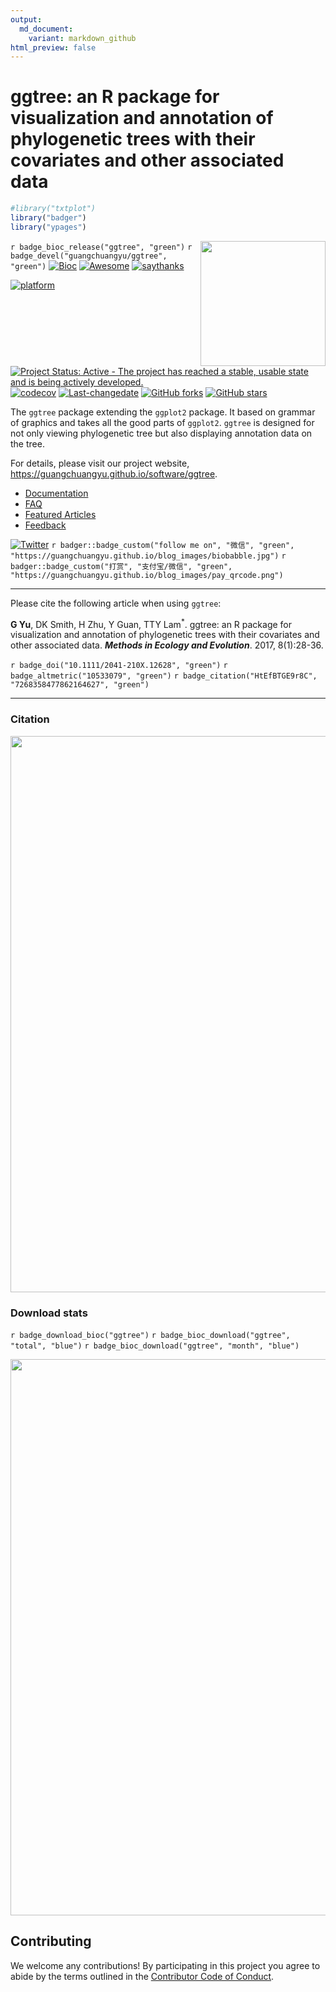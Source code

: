 ```yaml
---
output:
  md_document:
    variant: markdown_github
html_preview: false
---
```


<!-- README.md is generated from README.Rmd. Please edit that file -->


#  ggtree: an R package for visualization and annotation of phylogenetic trees with their covariates and other associated data

```r
#library("txtplot")
library("badger")
library("ypages")
```

<img src="https://raw.githubusercontent.com/Bioconductor/BiocStickers/master/ggtree/ggtree.png" height="200" align="right" />


`r badge_bioc_release("ggtree", "green")`
`r badge_devel("guangchuangyu/ggtree", "green")`
[![Bioc](http://www.bioconductor.org/shields/years-in-bioc/ggtree.svg)](https://www.bioconductor.org/packages/devel/bioc/html/ggtree.html#since)
[![Awesome](https://cdn.rawgit.com/sindresorhus/awesome/d7305f38d29fed78fa85652e3a63e154dd8e8829/media/badge.svg)](https://awesome-r.com/#awesome-r-graphic-displays)
[![saythanks](https://img.shields.io/badge/say-thanks-ff69b4.svg)](https://saythanks.io/to/GuangchuangYu)

[![platform](http://www.bioconductor.org/shields/availability/devel/ggtree.svg)](https://www.bioconductor.org/packages/devel/bioc/html/ggtree.html#archives)
[![Project Status: Active - The project has reached a stable, usable state and is being actively developed.](http://www.repostatus.org/badges/latest/active.svg)](http://www.repostatus.org/#active)
[![codecov](https://codecov.io/gh/GuangchuangYu/ggtree/branch/master/graph/badge.svg)](https://codecov.io/gh/GuangchuangYu/ggtree)
[![Last-changedate](https://img.shields.io/badge/last%20change-`r gsub('-', '--', Sys.Date())`-green.svg)](https://github.com/GuangchuangYu/ggtree/commits/master)
[![GitHub forks](https://img.shields.io/github/forks/GuangchuangYu/ggtree.svg)](https://github.com/GuangchuangYu/ggtree/network)
[![GitHub stars](https://img.shields.io/github/stars/GuangchuangYu/ggtree.svg)](https://github.com/GuangchuangYu/ggtree/stargazers)



The `ggtree` package extending the `ggplot2` package. It based on grammar of graphics and takes all the good parts of `ggplot2`. `ggtree` is designed for not only viewing phylogenetic tree but also displaying annotation data on the tree.



For details, please visit our project website, <https://guangchuangyu.github.io/software/ggtree>.

+ [Documentation](https://guangchuangyu.github.io/software/ggtree/documentation/)
+ [FAQ](https://guangchuangyu.github.io/software/ggtree/faq/)
+ [Featured Articles](https://guangchuangyu.github.io/software/ggtree/featuredArticles/)
+ [Feedback](https://guangchuangyu.github.io/software/ggtree/#feedback)


[![Twitter](https://img.shields.io/twitter/url/http/shields.io.svg?style=social&logo=twitter)](https://twitter.com/intent/tweet?hashtags=ggtree&url=http://onlinelibrary.wiley.com/doi/10.1111/2041-210X.12628/abstract&screen_name=guangchuangyu)
`r badger::badge_custom("follow me on", "微信", "green", "https://guangchuangyu.github.io/blog_images/biobabble.jpg")`
`r badger::badge_custom("打赏", "支付宝/微信", "green", "https://guangchuangyu.github.io/blog_images/pay_qrcode.png")`



-----------------------------------------------------

Please cite the following article when using `ggtree`:

__G Yu__, DK Smith, H Zhu, Y Guan, TTY Lam^\*^. ggtree: an R package for visualization and annotation of phylogenetic trees with their covariates and other associated data. __*Methods in Ecology and Evolution*__. 2017, 8(1):28-36.


`r badge_doi("10.1111/2041-210X.12628", "green")`
`r badge_altmetric("10533079", "green")`
`r badge_citation("HtEfBTGE9r8C", "7268358477862164627", "green")`


----------------------------------------------------------------------------------------


### Citation


<img src="https://guangchuangyu.github.io/software/ggtree/featured-articles/index_files/figure-html/citation-1.png" width="890"/>


### Download stats

`r badge_download_bioc("ggtree")`
`r badge_bioc_download("ggtree", "total", "blue")`
`r badge_bioc_download("ggtree", "month", "blue")`


<img src="https://guangchuangyu.github.io/software/ggtree/index_files/figure-html/dlstats-1.png" width="890"/>



## Contributing

We welcome any contributions! By participating in this project you agree to
abide by the terms outlined in the [Contributor Code of Conduct](CONDUCT.md).


